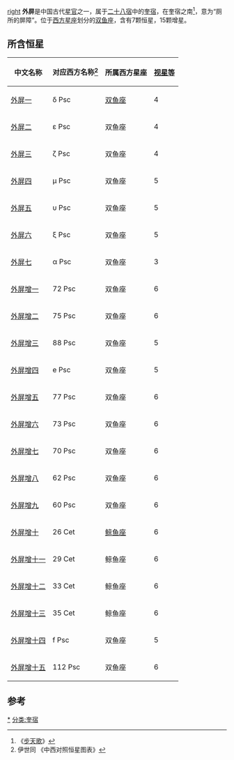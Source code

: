 [[文件:waiping.png|right]]
'''外屏'''是中国古代[[星官|星官]]之一，属于[[二十八宿|二十八宿]]中的[[奎宿|奎宿]]，在奎宿之南<ref>《[[步天歌|步天歌]]》</ref>，意为“厕所的屏障”。位于[[星座列表|西方星座]]划分的[[双鱼座|双鱼座]]，含有7颗恒星，15颗增星。

==所含恒星==

{| class="wikitable" align="center" style="text-align:center; width:60%"
|-
! 中文名称 !! 对应西方名称<ref>伊世同 《中西对照恒星图表》</ref> !! 所属西方星座 !! [[视星等|视星等]]
|-
| [[外屏一|外屏一]] || δ Psc || [[双鱼座|双鱼座]] || 4
|-
| [[外屏二|外屏二]] || ε Psc || 双鱼座 || 4
|-
| [[外屏三|外屏三]] || ζ Psc || 双鱼座 || 4
|-
| [[外屏四|外屏四]] || μ Psc || 双鱼座 || 5
|-
| [[外屏五|外屏五]] || υ Psc || 双鱼座 || 5
|-
| [[外屏六|外屏六]] || ξ Psc || 双鱼座 || 5
|-
| [[外屏七|外屏七]] || α Psc || 双鱼座 || 3 
|-
| [[外屏增一|外屏增一]] || 72 Psc || 双鱼座 || 6
|-
| [[外屏增二|外屏增二]] || 75 Psc || 双鱼座 || 6
|-
| [[外屏增三|外屏增三]] || 88 Psc || 双鱼座 || 5
|-
| [[外屏增四|外屏增四]] || e Psc || 双鱼座 || 5
|-
| [[外屏增五|外屏增五]] || 77 Psc || 双鱼座 || 6
|-
| [[外屏增六|外屏增六]] || 73 Psc || 双鱼座|| 6
|-
| [[外屏增七|外屏增七]] || 70 Psc || 双鱼座|| 6
|-
| [[外屏增八|外屏增八]] || 62 Psc || 双鱼座|| 6
|-
| [[外屏增九|外屏增九]] || 60 Psc || 双鱼座|| 6
|-
| [[外屏增十|外屏增十]] || 26 Cet || [[鲸鱼座|鲸鱼座]]|| 6
|-
| [[外屏增十一|外屏增十一]] || 29 Cet || 鲸鱼座|| 6
|-
| [[外屏增十二|外屏增十二]] || 33 Cet || 鲸鱼座|| 6
|-
| [[外屏增十三|外屏增十三]] || 35 Cet || 鲸鱼座|| 6
|-
| [[外屏增十四|外屏增十四]] || f Psc || 双鱼座|| 5
|-
| [[外屏增十五|外屏增十五]] || 112 Psc || 双鱼座|| 6
|}

==参考==
{{reflist}}
{{中国古代星官-西方}}
[[分类:外屏_(星官)|*]]
[[分类:奎宿|分类:奎宿]]